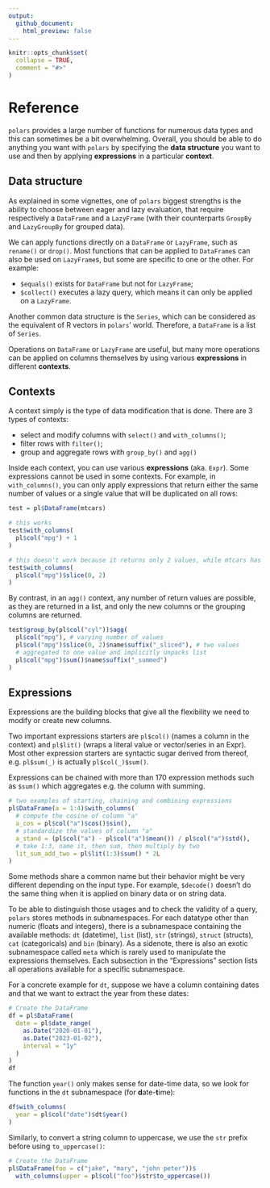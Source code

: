```yaml
---
output:
  github_document:
    html_preview: false
---
```


```r
knitr::opts_chunk$set(
  collapse = TRUE,
  comment = "#>"
)
```

# Reference

`polars` provides a large number of functions for numerous data types and this
can sometimes be a bit overwhelming. Overall, you should be able to do anything
you want with `polars` by specifying the **data structure** you want to use and
then by applying **expressions** in a particular **context**.

## Data structure

As explained in some vignettes, one of `polars` biggest strengths is the ability
to choose between eager and lazy evaluation, that require respectively a
`DataFrame` and a `LazyFrame` (with their counterparts `GroupBy` and `LazyGroupBy`
for grouped data).

We can apply functions directly on a `DataFrame` or `LazyFrame`, such as `rename()`
or `drop()`. Most functions that can be applied to `DataFrame`s can also be used
on `LazyFrame`s, but some are specific to one or the other. For example:

* `$equals()` exists for `DataFrame` but not for `LazyFrame`;
* `$collect()` executes a lazy query, which means it can only be applied on
  a `LazyFrame`.

Another common data structure is the `Series`, which can be considered as the
equivalent of R vectors in `polars`' world. Therefore, a `DataFrame` is a list of
`Series`.

Operations on `DataFrame` or `LazyFrame` are useful, but many more operations
can be applied on columns themselves by using various **expressions** in different
**contexts**.

## Contexts

A context simply is the type of data modification that is done. There are 3 types
of contexts:

* select and modify columns with `select()` and `with_columns()`;
* filter rows with `filter()`;
* group and aggregate rows with `group_by()` and `agg()`

Inside each context, you can use various **expressions** (aka. `Expr`). Some
expressions cannot be used in some contexts. For example, in `with_columns()`,
you can only apply expressions that return either the same number of values or a
single value that will be duplicated on all rows:

```r
test = pl$DataFrame(mtcars)
```

```r
# this works
test$with_columns(
  pl$col("mpg") + 1
)
```

```r
# this doesn't work because it returns only 2 values, while mtcars has 32 rows.
test$with_columns(
  pl$col("mpg")$slice(0, 2)
)
```

By contrast, in an `agg()` context, any number of return values are possible, as
they are returned in a list, and only the new columns or the grouping columns
are returned.

```r
test$group_by(pl$col("cyl"))$agg(
  pl$col("mpg"), # varying number of values
  pl$col("mpg")$slice(0, 2)$name$suffix("_sliced"), # two values
  # aggregated to one value and implicitly unpacks list
  pl$col("mpg")$sum()$name$suffix("_summed")
)
```

## Expressions

Expressions are the building blocks that give all the flexibility we need to
modify or create new columns.

Two important expressions starters are `pl$col()` (names a column in the context)
and `pl$lit()` (wraps a literal value or vector/series in an Expr). Most other
expression starters are syntactic sugar derived from thereof, e.g. `pl$sum(_)` is
actually `pl$col(_)$sum()`.

Expressions can be chained with more than 170 expression methods such as `$sum()`
which aggregates e.g. the column with summing.

```r
# two examples of starting, chaining and combining expressions
pl$DataFrame(a = 1:4)$with_columns(
  # compute the cosine of column "a"
  a_cos = pl$col("a")$cos()$sin(),
  # standardize the values of column "a"
  a_stand = (pl$col("a") - pl$col("a")$mean()) / pl$col("a")$std(),
  # take 1:3, name it, then sum, then multiply by two
  lit_sum_add_two = pl$lit(1:3)$sum() * 2L
)
```

Some methods share a common name but their behavior might be very different
depending on the input type. For example, `$decode()` doesn't do the same thing
when it is applied on binary data or on string data.

To be able to distinguish those usages and to check the validity of a query,
`polars` stores methods in subnamespaces. For each datatype other than numeric
(floats and integers), there is a subnamespace containing the available methods:
`dt` (datetime), `list` (list), `str` (strings), `struct` (structs), `cat`
(categoricals) and `bin` (binary). As a sidenote, there is also an exotic
subnamespace called `meta` which is rarely used to manipulate the expressions
themselves. Each subsection in the "Expressions" section lists all operations
available for a specific subnamespace.

For a concrete example for `dt`, suppose we have a column containing dates and
that we want to extract the year from these dates:

```r
# Create the DataFrame
df = pl$DataFrame(
  date = pl$date_range(
    as.Date("2020-01-01"),
    as.Date("2023-01-02"),
    interval = "1y"
  )
)
df
```

The function `year()` only makes sense for date-time data, so we look for functions
in the `dt` subnamespace (for **d**ate-**t**ime):

```r
df$with_columns(
  year = pl$col("date")$dt$year()
)
```

Similarly, to convert a string column to uppercase, we use the `str` prefix
before using `to_uppercase()`:

```r
# Create the DataFrame
pl$DataFrame(foo = c("jake", "mary", "john peter"))$
  with_columns(upper = pl$col("foo")$str$to_uppercase())
```
